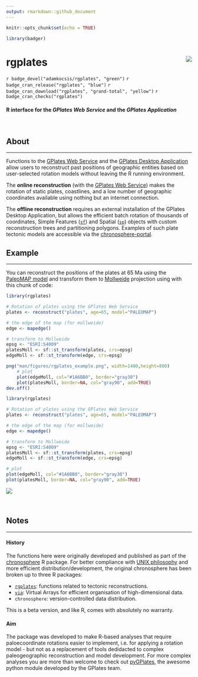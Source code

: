 ```yaml
---
output: rmarkdown::github_document
---
```


```r
knitr::opts_chunk$set(echo = TRUE)

library(badger)
```

# rgplates <img src="man/figures/logo.png" align="right" />

`r badge_devel("adamkocsis/rgplates", "green")`
`r badge_cran_release("rgplates", "blue")`
`r badge_cran_download("rgplates", "grand-total", "yellow")`
`r badge_cran_checks("rgplates")`

#### R interface for the *GPlates Web Service* and the *GPlates Application*
<br>

## About
* * *

Functions to the [GPlates Web Service](https://gws.gplates.org/) and the [GPlates Desktop Application](https://www.gplates.org/) allow users to reconstruct past positions of geographic entities based on user-selected rotation models without leaving the R running environment. 

The **online reconstruction** (with the [GPlates Web Service](https://gws.gplates.org/)) makes the rotation of static plates, coastlines, and a low number of geographic coordinates available using nothing but an internet connection. 

The **offline reconstruction** requires an external installation of the GPlates Desktop Application, but allows the efficient batch rotation of thousands of coordinates, Simple Features ([`sf`](https://cran.r-project.org/package=sf)) and Spatial ([`sp`](https://cran.r-project.org/package=sp)) objects with custom reconstruction trees and partitioning polygons. Examples of such plate tectonic models are accessible via the [chronosphere-portal](http://www.chronosphere-portal.org/). 


## Example
* * *

You can reconstruct the positions of the plates at 65 Ma using the [PaleoMAP model](https://www.earthbyte.org/paleomap-paleoatlas-for-gplates/) and transform them to [Mollweide](https://epsg.io/54009) projection using with this chunk of code: 

```r
library(rgplates)

# Rotation of plates using the GPlates Web Service
plates <- reconstruct("plates", age=65, model="PALEOMAP")

# the edge of the map (for mollweide)
edge <- mapedge()

# transform to Mollweide
epsg <- "ESRI:54009"
platesMoll <- sf::st_transform(plates, crs=epsg)
edgeMoll <- sf::st_transform(edge, crs=epsg)

png("man/figures/rgplates_example.png", width=1400,height=800)
	# plot
	plot(edgeMoll, col="#1A6BB0", border="gray30")
	plot(platesMoll, border=NA, col="gray90", add=TRUE)
dev.off()

```


```r
library(rgplates)

# Rotation of plates using the GPlates Web Service
plates <- reconstruct("plates", age=65, model="PALEOMAP")

# the edge of the map (for mollweide)
edge <- mapedge()

# transform to Mollweide
epsg <- "ESRI:54009"
platesMoll <- sf::st_transform(plates, crs=epsg)
edgeMoll <- sf::st_transform(edge, crs=epsg)

# plot
plot(edgeMoll, col="#1A6BB0", border="gray30")
plot(platesMoll, border=NA, col="gray90", add=TRUE)
```


![](man/figures/rgplates_example.png)


<br>

## Notes 
* * *

#### History

The functions here were originally developed and published as part of the [chronosphere](https://cran.r-project.org/package=chronosphere) R package. For better compliance with [UNIX philosophy](https://en.wikipedia.org/wiki/Unix_philosophy) and more efficient distribution/development, the original chronosphere has been broken up to three R packages:

- [`rgplates`](https://adamkocsis.github.io/rgplates/): functions related to tectonic reconstructions.
- [`via`](https://adamkocsis.github.io/via/): Virtual Arrays for efficient organisation of high-dimensional data.
- `chronosphere`: version-controlled data distribution.

This is a beta version, and like R, comes with absolutely no warranty.

#### Aim

The package was developed to make R-based analyses that require paloecoordinate rotations easier to implement, i.e. for applying a rotation model - but not as a replacement of tools dedidacted to complex paleogeographic reconstruction and model development. For more complex analyses you are more than welcome to check out [pyGPlates](https://www.gplates.org/docs/pygplates/), the awesome python module developed by the GPlates team.



